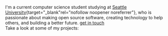---
---

I'm a current computer science student studying at [Seattle University](//seattleu.edu){target="_blank"rel="nofollow noopener noreferrer"}, who is passionate about making open source software, creating technology to help others, and building a better future.
<a class="button button-outline" href="mailto:contact@anthonyngo.me">get in touch</a>
<br/>
Take a look at some of my projects:
